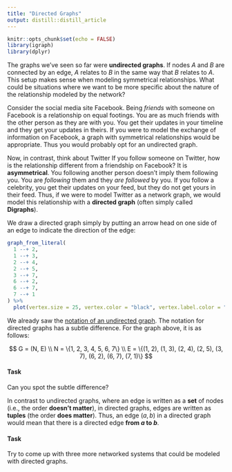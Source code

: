 ```yaml
---
title: "Directed Graphs"
output: distill::distill_article
---
```


```r
knitr::opts_chunk$set(echo = FALSE)
library(igraph)
library(dplyr)
```

The graphs we've seen so far were **undirected graphs**.
If nodes $A$ and $B$ are connected by an edge, $A$ relates to $B$ in the same way that $B$ relates to $A$.
This setup makes sense when modeling symmetrical relationships.
What could be situations where we want to be more specific about the nature of the relationship modeled by the network?

Consider the social media site Facebook.
Being *friends* with someone on Facebook is a relationship on equal footings.
You are as much friends with the other person as they are with you.
You get their updates in your timeline and they get your updates in theirs.
If you were to model the exchange of information on Facebook, a graph with symmetrical relationships would be appropriate.
Thus you would probably opt for an undirected graph.

Now, in contrast, think about Twitter
If you follow someone on Twitter, how is the relationship different from a friendship on Facebook?
It is **asymmetrical**.
You following another person doesn't imply them following you.
You are *following* them and they *are followed* by you.
If you follow a celebrity, you get their updates on your feed, but they do not get yours in their feed.
Thus, if we were to model Twitter as a network graph, we would model this relationship with a **directed graph** (often simply called **Digraphs**).

We draw a directed graph simply by putting an arrow head on one side of an edge to indicate the direction of the edge:

```r
graph_from_literal(
  1 --+ 2,
  1 --+ 3,
  2 --+ 4,
  2 --+ 5,
  3 --+ 7,
  6 --+ 2,
  6 --+ 7,
  7 --+ 1
) %>% 
  plot(vertex.size = 25, vertex.color = "black", vertex.label.color = "white")
```

We already saw the [notation of an undirected graph](./what-is-a-graph.html).
The notation for directed graphs has a subtle difference.
For the graph above, it is as follows:

$$
G = (N, E) \\
N = \{1, 2, 3, 4, 5, 6, 7\} \\
E = \{(1, 2), (1, 3), (2, 4), (2, 5), (3, 7), (6, 2), (6, 7), (7, 1)\}
$$

#### Task

Can you spot the subtle difference?



In contrast to undirected graphs, where an edge is written as a **set** of nodes (i.e., the order **doesn't matter**), in directed graphs, edges are written as **tuples** (the order **does matter**).
Thus, an edge $(a, b)$ in a directed graph would mean that there is a directed edge **from $a$ to $b$**.


#### Task

Try to come up with three more networked systems that could be modeled with directed graphs.

